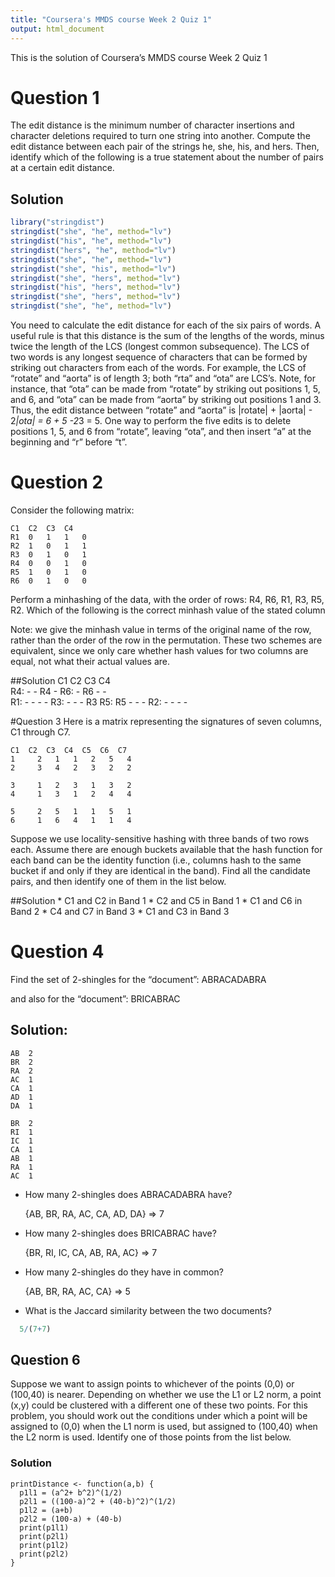 ```yaml
---
title: "Coursera's MMDS course Week 2 Quiz 1"
output: html_document
---
```


This is the solution of Coursera's MMDS course Week 2 Quiz 1

# Question 1
The edit distance is the minimum number of character insertions and character deletions required to turn one string into another. Compute the edit distance between each pair of the strings he, she, his, and hers. Then, identify which of the following is a true statement about the number of pairs at a certain edit distance.

## Solution
```r
library("stringdist")
stringdist("she", "he", method="lv")
stringdist("his", "he", method="lv")
stringdist("hers", "he", method="lv")
stringdist("she", "he", method="lv")
stringdist("she", "his", method="lv")
stringdist("she", "hers", method="lv")
stringdist("his", "hers", method="lv")
stringdist("she", "hers", method="lv")
stringdist("she", "he", method="lv")
```


You need to calculate the edit distance for each of the six pairs of words. A useful rule is that this distance is the sum of the lengths of the words, minus twice the length of the LCS (longest common subsequence). The LCS of two words is any longest sequence of characters that can be formed by striking out characters from each of the words. For example, the LCS of "rotate" and "aorta" is of length 3; both "rta" and "ota" are LCS's. Note, for instance, that "ota" can be made from "rotate" by striking out positions 1, 5, and 6, and "ota" can be made from "aorta" by striking out positions 1 and 3. Thus, the edit distance between "rotate" and "aorta" is |rotate| + |aorta| - 2*|ota| = 6 + 5 -2*3 = 5. One way to perform the five edits is to delete positions 1, 5, and 6 from "rotate", leaving "ota", and then insert "a" at the beginning and "r" before "t".



# Question 2
Consider the following matrix:

    C1  C2	C3	C4
    R1	0	1	1	0
    R2	1	0	1	1
    R3	0	1	0	1
    R4	0	0	1	0
    R5	1	0	1	0
    R6	0	1	0	0

Perform a minhashing of the data, with the order of rows: R4, R6, R1, R3, R5, R2. Which of the following is the correct minhash value of the stated column

Note: we give the minhash value in terms of the original name of the row, rather than the order of the row in the permutation. These two schemes are equivalent, since we only care whether hash values for two columns are equal, not what their actual values are.

##Solution
        C1  C2  C3  C4  
    R4:	- 	- 	R4	-
    R6:	-   R6  -   -	
    R1:	-   -   -   -
    R3: -   -   -   R3
    R5: R5  -   -   -
    R2:	-   -   -   -
    
    
#Question 3
Here is a matrix representing the signatures of seven columns, C1 through C7.

    C1  C2	C3	C4	C5	C6	C7
    1	  2	  1	  1	  2	  5	  4
    2	  3	  4	  2	  3	  2	  2
    
    3	  1	  2	  3	  1	  3	  2
    4	  1   3   1	  2	  4	  4
    
    5	  2	  5	  1	  1	  5	  1
    6	  1	  6	  4	  1	  1	  4
    
Suppose we use locality-sensitive hashing with three bands of two rows each. Assume there are enough buckets available that the hash function for each band can be the identity function (i.e., columns hash to the same bucket if and only if they are identical in the band). Find all the candidate pairs, and then identify one of them in the list below.

##Solution
* C1 and C2 in Band 1
* C2 and C5 in Band 1
* C1 and C6 in Band 2
* C4 and C7 in Band 3
* C1 and C3 in Band 3

# Question 4
Find the set of 2-shingles for the "document":
    ABRACADABRA

and also for the "document":
    BRICABRAC


## Solution:

    AB  2
    BR  2
    RA  2
    AC  1
    CA  1
    AD  1
    DA  1
  
    BR  2
    RI  1
    IC  1
    CA  1
    AB  1
    RA  1
    AC  1
  
  
* How many 2-shingles does ABRACADABRA have?

    {AB, BR, RA, AC, CA, AD, DA} => 7

* How many 2-shingles does BRICABRAC have?
  
    {BR, RI, IC, CA, AB, RA, AC} => 7

* How many 2-shingles do they have in common?
    
    {AB, BR, RA, AC, CA} => 5

* What is the Jaccard similarity between the two documents?
```r
  5/(7+7)
````

## Question 6

Suppose we want to assign points to whichever of the points (0,0) or (100,40) is nearer. Depending on whether we use the L1 or L2 norm, a point (x,y) could be clustered with a different one of these two points. For this problem, you should work out the conditions under which a point will be assigned to (0,0) when the L1 norm is used, but assigned to (100,40) when the L2 norm is used. Identify one of those points from the list below.

### Solution

    printDistance <- function(a,b) {  
      p1l1 = (a^2+ b^2)^(1/2)
      p2l1 = ((100-a)^2 + (40-b)^2)^(1/2)
      p1l2 = (a+b)
      p2l2 = (100-a) + (40-b)
      print(p1l1)
      print(p2l1)
      print(p1l2)
      print(p2l2)
    }
